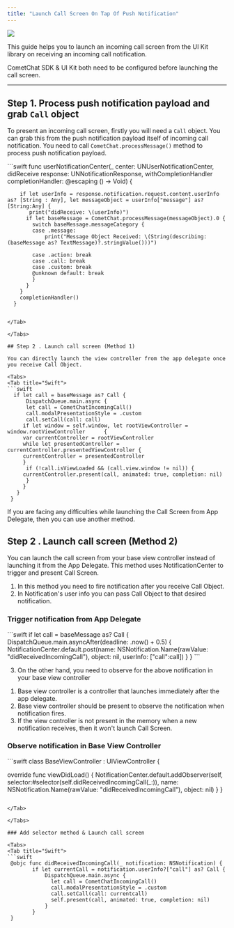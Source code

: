 ```yaml
---
title: "Launch Call Screen On Tap Of Push Notification"
---
```




<Frame>
  <img src="/images/2d5bad5a-1623200474-c7b9fd90f64ad8d19c5240085fa241fd.jpg" />
</Frame>

This guide helps you to launch an incoming call screen from the UI Kit library on receiving an incoming call notification.

<Tip>

CometChat SDK & UI Kit both need to be configured before launching the call screen.

</Tip>

***

## Step 1. Process push notification payload and grab `Call` object

To present an incoming call screen, firstly you will need a `Call` object. You can grab this from the push notification payload itself of incoming call notification. You need to call `CometChat.processMessage()` method to process push notification payload.

<Tabs>
<Tab title="Swift">
```swift
 func userNotificationCenter(_ center: UNUserNotificationCenter,
                    didReceive response: UNNotificationResponse,
                    withCompletionHandler completionHandler: @escaping () -> Void) {
        
        if let userInfo = response.notification.request.content.userInfo as? [String : Any], let messageObject = userInfo["message"] as? [String:Any] {
           print("didReceive: \(userInfo)")
          if let baseMessage = CometChat.processMessage(messageObject).0 {
            switch baseMessage.messageCategory {
            case .message:
                print("Message Object Received: \(String(describing: (baseMessage as? TextMessage)?.stringValue()))")
                
            case .action: break
            case .call: break
            case .custom: break
            @unknown default: break
            }
          }
        }
        completionHandler()
      }
```

</Tab>

</Tabs>

## Step 2 . Launch call screen (Method 1)

You can directly launch the view controller from the app delegate once you receive Call Object.

<Tabs>
<Tab title="Swift">
```swift
  if let call = baseMessage as? Call {
      DispatchQueue.main.async {
      let call = CometChatIncomingCall()
      call.modalPresentationStyle = .custom
      call.setCall(call: call)
     if let window = self.window, let rootViewController = window.rootViewController      {
     var currentController = rootViewController
     while let presentedController = currentController.presentedViewController {
     currentController = presentedController
     }
      if (!call.isViewLoaded && (call.view.window != nil)) {
     currentController.present(call, animated: true, completion: nil)
      }
     }
   }
 }
```

</Tab>

</Tabs>

If you are facing any difficulties while launching the Call Screen from App Delegate, then you can use another method.

## Step 2 . Launch call screen (Method 2)

You can launch the call screen from your base view controller instead of launching it from the App Delegate. This method uses NotificationCenter to trigger and present Call Screen.

1. In this method you need to fire notification after you receive Call Object.
2. In Notification's user info you can pass Call Object to that desired notification.

### Trigger notification from App Delegate

<Tabs>
<Tab title="Swift">
```swift
if let call = baseMessage as? Call {
  DispatchQueue.main.asyncAfter(deadline: .now() + 0.5) {
 NotificationCenter.default.post(name: NSNotification.Name(rawValue: "didReceivedIncomingCall"), object: nil, userInfo: ["call":call])
   }
}
```

</Tab>

</Tabs>

3. On the other hand, you need to observe for the above notification in your base view controller

<Warning>

1. Base view controller is a controller that launches immediately after the app delegate.
2. Base view controller should be present to observe the notification when notification fires.
3. If the view controller is not present in the memory when a new notification receives, then it won't launch Call Screen.

</Warning>

### Observe notification in Base View Controller

<Tabs>
<Tab title="Swift">
```swift
class BaseViewController : UIViewController {
  
  override func viewDidLoad() {
    NotificationCenter.default.addObserver(self, selector:#selector(self.didReceivedIncomingCall(_:)), name: NSNotification.Name(rawValue: "didReceivedIncomingCall"), object: nil)
  }
}
```

</Tab>

</Tabs>

### Add selector method & Launch call screen

<Tabs>
<Tab title="Swift">
```swift
 @objc func didReceivedIncomingCall(_ notification: NSNotification) {
        if let currentCall = notification.userInfo?["call"] as? Call {
            DispatchQueue.main.async {
              let call = CometChatIncomingCall()
              call.modalPresentationStyle = .custom
              call.setCall(call: currentcall)
              self.present(call, animated: true, completion: nil)
            }
        }
 }
```

</Tab>

</Tabs>

